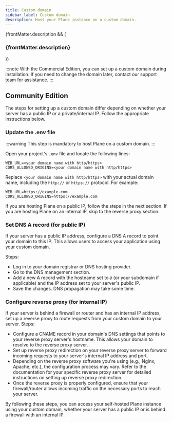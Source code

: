 ```yaml
---
title: Custom domain
sidebar_label: Custom domain
description: Host your Plane instance on a custom domain.
---
```


{frontMatter.description && (

<h3 className="description">{frontMatter.description}</h3>
)}

:::note
With the Commercial Edition, you can set up a custom domain during installation. If
you need to change the domain later, contact our support team for assistance.
:::

## Community Edition

The steps for setting up a custom domain differ depending on whether your server has a
public IP or a private/internal IP. Follow the appropriate instructions below.

### Update the .env file

:::warning
This step is mandatory to host Plane on a custom domain.
:::

Open your project's `.env` file and locate the following lines:

```
WEB_URL=<your domain name with http/https>
CORS_ALLOWED_ORIGINS=<your domain name with http/https>
```

Replace `<your domain name with http/https>` with your actual domain name, including
the `http://` or `https://` protocol. For example:

```
WEB_URL=https://example.com
CORS_ALLOWED_ORIGINS=https://example.com
```

If you are hosting Plane on a public IP, follow the steps in the next section. If you
are hosting Plane on an internal IP, skip to the reverse proxy section.

### Set DNS A record (for public IP)

If your server has a public IP address, configure a DNS A record to point your domain
to this IP. This allows users to access your application using your custom domain.

Steps:

- Log in to your domain registrar or DNS hosting provider.
- Go to the DNS management section.
- Add a new A record with the hostname set to `@` (or your subdomain if applicable) and the IP address set to your server's public IP.
- Save the changes. DNS propagation may take some time.

### Configure reverse proxy (for internal IP)

If your server is behind a firewall or router and has an internal IP address, set up a
reverse proxy to route requests from your custom domain to your server. Steps:

- Configure a CNAME record in your domain's DNS settings that points to your reverse proxy server's hostname. This allows your domain to resolve to the reverse proxy server.
- Set up reverse proxy redirection on your reverse proxy server to forward incoming requests to your server's internal IP address and port.
- Depending on the reverse proxy software you're using (e.g., Nginx, Apache, etc.), the configuration process may vary. Refer to the documentation for your specific reverse proxy server for detailed instructions on setting up reverse proxy redirection.
- Once the reverse proxy is properly configured, ensure that your firewall/router allows incoming traffic on the necessary ports to reach your server.

By following these steps, you can access your self-hosted Plane instance using your
custom domain, whether your server has a public IP or is behind a firewall with an
internal IP.
